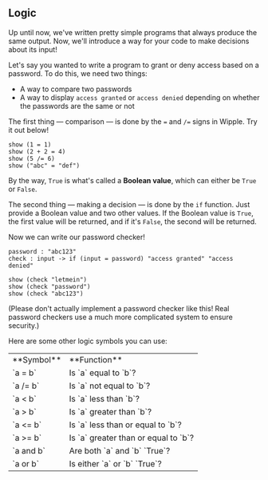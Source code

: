 ## Logic

Up until now, we've written pretty simple programs that always produce the same output. Now, we'll introduce a way for your code to make decisions about its input!

Let's say you wanted to write a program to grant or deny access based on a password. To do this, we need two things:

-   A way to compare two passwords
-   A way to display `access granted` or `access denied` depending on whether the passwords are the same or not

The first thing — comparison — is done by the `=` and `/=` signs in Wipple. Try it out below!

```wipple
show (1 = 1)
show (2 + 2 = 4)
show (5 /= 6)
show ("abc" = "def")
```

By the way, `True` is what's called a **Boolean value**, which can either be `True` or `False`.

The second thing — making a decision — is done by the `if` function. Just provide a Boolean value and two other values. If the Boolean value is `True`, the first value will be returned, and if it's `False`, the second will be returned.

Now we can write our password checker!

```wipple
password : "abc123"
check : input -> if (input = password) "access granted" "access denied"

show (check "letmein")
show (check "password")
show (check "abc123")
```

(Please don't actually implement a password checker like this! Real password checkers use a much more complicated system to ensure security.)

Here are some other logic symbols you can use:

<table>
    <tbody>
        <tr>
            <td>**Symbol**</td>
            <td>**Function**</td>
        </tr>
        <tr>
            <td>`a = b`</td>
            <td>Is `a` equal to `b`?</td>
        </tr>
        <tr>
            <td>`a /= b`</td>
            <td>Is `a` not equal to `b`?</td>
        </tr>
        <tr>
            <td>`a < b`</td>
            <td>Is `a` less than `b`?</td>
        </tr>
        <tr>
            <td>`a > b`</td>
            <td>Is `a` greater than `b`?</td>
        </tr>
        <tr>
            <td>`a <= b`</td>
            <td>Is `a` less than or equal to `b`?</td>
        </tr>
        <tr>
            <td>`a >= b`</td>
            <td>Is `a` greater than or equal to `b`?</td>
        </tr>
        <tr>
            <td>`a and b`</td>
            <td>Are both `a` and `b` `True`?</td>
        </tr>
        <tr>
            <td>`a or b`</td>
            <td>Is either `a` or `b` `True`?</td>
        </tr>
    </tbody>
</table>
